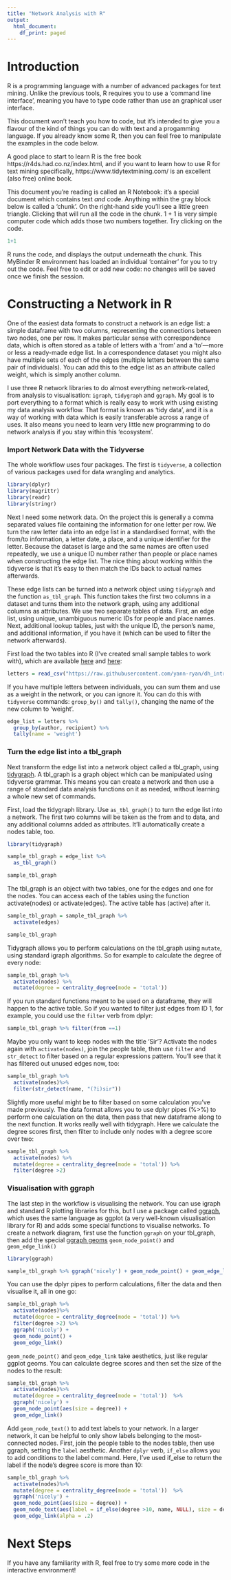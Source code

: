 ```yaml
---
title: "Network Analysis with R"
output:
  html_document:
    df_print: paged
---
```


# Introduction  

R is a programming language with a number of advanced packages for text mining. Unlike the previous tools, R requires you to use a 'command line interface', meaning you have to type code rather than use an graphical user interface. 

This document won't teach you how to code, but it's intended to give you a flavour of the kind of things you can do with text and a progamming language. If you already know some R, then you can feel free to manipulate the examples in the code below. 

A good place to start to learn R is the free book https://r4ds.had.co.nz/index.html, and if you want to learn how to use R for text mining specifically, https://www.tidytextmining.com/ is an excellent (also free) online book.

This document you're reading is called an R Notebook: it's a special document which contains text *and* code. Anything within the gray block below is called a 'chunk'. On the right-hand side you'll see a little green triangle. Clicking that will run all the code in the chunk. 1 + 1 is very simple computer code which adds those two numbers together. Try clicking on the code. 

```r
1+1
```

R runs the code, and displays the output underneath the chunk. This MyBinder R environment has loaded an individual 'container' for you to try out the code. Feel free to edit or add new code: no changes will be saved once we finish the session.

# Constructing a Network in R  

One of the easiest data formats to construct a network is an edge list: a simple dataframe with two columns, representing the connections between two nodes, one per row. It makes particular sense with correspondence data, which is often stored as a table of letters with a 'from' and a 'to'---more or less a ready-made edge list. In a correspondence dataset you might also have multiple sets of each of the edges (multiple letters between the same pair of individuals). You can add this to the edge list as an attribute called weight, which is simply another column.

I use three R network libraries to do almost everything network-related, from analysis to visualisation: ```igraph```, ```tidygraph``` and ```ggraph```. My goal is to port everything to a format which is really easy to work with using existing my data analysis workflow. That format is known as 'tidy data', and it is a way of working with data which is easily transferable across a range of uses. It also means you need to learn very little new programming to do network analysis if you stay within this 'ecosystem'. 

### Import Network Data with the Tidyverse

The whole workflow uses four packages. The first is ```tidyverse```, a collection of various packages used for data wrangling and analytics.

```r

library(dplyr)
library(magrittr)
library(readr)
library(stringr)

```

Next I need some network data. On the project this is generally a comma separated values file containing the information for one letter per row. We turn the raw letter data into an edge list in a standardised format, with the from/to information, a letter date, a place, and a unique identifier for the letter. Because the dataset is large and the same names are often used repeatedly, we use a unique ID number rather than people or place names when constructing the edge list. The nice thing about working within the tidyverse is that it's easy to then match the IDs back to actual names afterwards. 

These edge lists can be turned into a network object using ```tidygraph``` and the function ```as_tbl_graph```. This function takes the first two columns in a dataset and turns them into the network graph, using any additional columns as attributes. We use two separate tables of data. First, an edge list, using unique, unambiguous numeric IDs for people and place names. Next, additional lookup tables, just with the unique ID, the person's name, and additional information, if you have it (which can be used to filter the network afterwards). 

First load the two tables into R (I've created small sample tables to work with), which are available [here](https://raw.githubusercontent.com/networkingarchives/blog/master/2021/04/15/my-network-analysis-workflow/letters.csv) and [here](https://raw.githubusercontent.com/networkingarchives/blog/master/2021/04/15/my-network-analysis-workflow/letters.csv): 

```r
letters = read_csv("https://raw.githubusercontent.com/yann-ryan/dh_intro_gates/main/sample_letter_data_network.csv", col_types = cols(.default = "c"))

```


If you have multiple letters between individuals, you can sum them and use as a weight in the network, or you can ignore it. You can do this with ```tidyverse``` commands: ```group_by()``` and ```tally()```, changing the name of the new column to 'weight'. 

```r

edge_list = letters %>% 
  group_by(author, recipient) %>% 
  tally(name = 'weight')

```

### Turn the edge list into a tbl_graph

Next transform the edge list into a network object called a tbl_graph, using [tidygraph](https://www.data-imaginist.com/2017/introducing-tidygraph/). A tbl_graph is a graph object which can be manipulated using tidyverse grammar. This means you can create a network and then use a range of standard data analysis functions on it as needed, without learning a whole new set of commands.

First, load the tidygraph library. Use ```as_tbl_graph()``` to turn the edge list into a network. The first two columns will be taken as the from and to data, and any additional columns added as attributes. It'll automatically create a nodes table, too.

```r
library(tidygraph)

sample_tbl_graph = edge_list %>% 
  as_tbl_graph()

sample_tbl_graph
```
The tbl_graph is an object with two tables, one for the edges and one for the nodes. You can access each of the tables using the function activate(nodes) or activate(edges). The active table has (active) after it. 

```r

sample_tbl_graph = sample_tbl_graph %>% 
  activate(edges)

sample_tbl_graph

```
Tidygraph allows you to perform calculations on the tbl_graph using ```mutate```, using standard igraph algorithms. So for example to calculate the degree of every node:

```r
sample_tbl_graph %>% 
  activate(nodes) %>% 
  mutate(degree = centrality_degree(mode = 'total'))
```
If you run standard functions meant to be used on a dataframe, they will happen to the active table. So if you wanted to filter just edges from ID 1, for example, you could use the ```filter``` verb from dplyr:


```r
sample_tbl_graph %>% filter(from ==1)
```


Maybe you only want to keep nodes with the title 'Sir'? Activate the nodes again with ```activate(nodes)```, join the people table, then use ```filter``` and ```str_detect``` to filter based on a regular expressions pattern. You'll see that it has filtered out unused edges now, too:


```r
sample_tbl_graph %>% 
  activate(nodes)%>% 
  filter(str_detect(name, "(?i)sir"))
```

Slightly more useful might be to filter based on some calculation you've made previously. The data format allows you to use dplyr pipes (%>%) to perform one calculation on the data, then pass that new dataframe along to the next function. It works really well with tidygraph. Here we calculate the degree scores first, then filter to include only nodes with a degree score over two:

```r

sample_tbl_graph %>% 
  activate(nodes) %>% 
  mutate(degree = centrality_degree(mode = 'total')) %>% 
  filter(degree >2)

```


### Visualisation with ggraph

The last step in the workflow is visualising the network. You can use igraph and standard R plotting libraries for this, but I use a package called [ggraph](https://github.com/thomasp85/ggraph), which uses the same language as ggplot (a very well-known visualisation library for R) and adds some special functions to visualise networks. To create a network diagram, first use the function ```ggraph``` on your tbl_graph, then add the special [ggraph geoms](https://ggplot2.tidyverse.org/reference/) ```geom_node_point()``` and ```geom_edge_link()```



```r

library(ggraph)

sample_tbl_graph %>% ggraph('nicely') + geom_node_point() + geom_edge_link()


```

You can use the dplyr pipes to perform calculations, filter the data and then visualise it, all in one go:

```r
sample_tbl_graph %>% 
  activate(nodes)%>% 
  mutate(degree = centrality_degree(mode = 'total')) %>% 
  filter(degree >2) %>% 
  ggraph('nicely') + 
  geom_node_point() + 
  geom_edge_link()
```  

```geom_node_point()``` and ```geom_edge_link``` take aesthetics, just like regular ggplot geoms. You can calculate degree scores and then set the size of the nodes to the result:


```r
sample_tbl_graph %>% 
  activate(nodes)%>% 
  mutate(degree = centrality_degree(mode = 'total'))  %>% 
  ggraph('nicely') + 
  geom_node_point(aes(size = degree)) + 
  geom_edge_link()
```

Add ```geom_node_text()``` to add text labels to your network. In a larger network, it can be helpful to only show labels belonging to the most-connected nodes. First, join the people table to the nodes table, then use ggraph, setting the ```label``` aesthetic. Another ```dplyr``` verb, ```if_else``` allows you to add conditions to the label command. Here, I've used if_else to return the label if the node's degree score is more than 10:

```r

sample_tbl_graph %>% 
  activate(nodes)%>% 
  mutate(degree = centrality_degree(mode = 'total'))  %>% 
  ggraph('nicely') + 
  geom_node_point(aes(size = degree)) + 
  geom_node_text(aes(label = if_else(degree >10, name, NULL), size = degree), repel = TRUE) + 
  geom_edge_link(alpha = .2)

```
# Next Steps

If you have any familiarity with R, feel free to try some more code in the interactive environment!


